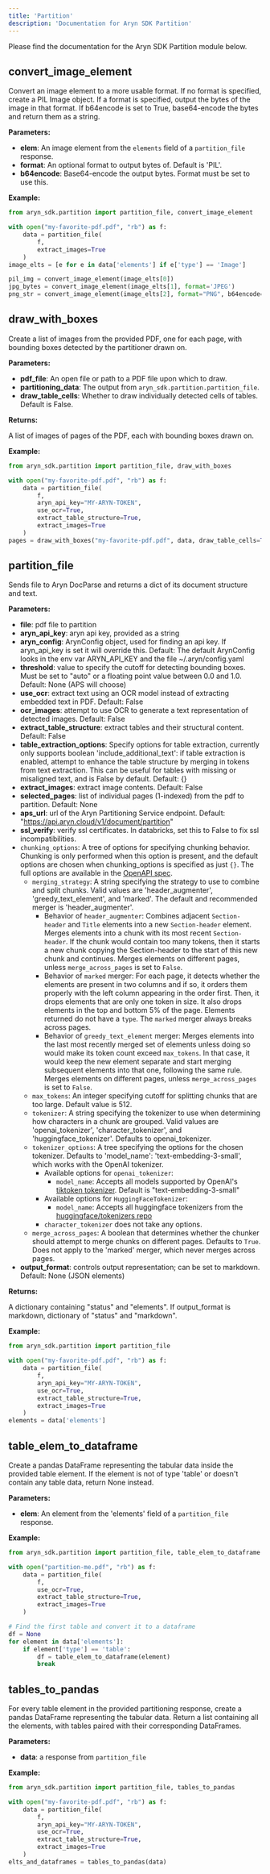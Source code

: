 ```yaml
---
title: 'Partition'
description: 'Documentation for Aryn SDK Partition'
---
```


Please find the documentation for the Aryn SDK Partition module below.

## convert_image_element

Convert an image element to a more usable format. If no format is specified, create a PIL Image object. If a format is specified, output the bytes of the image in that format. If b64encode is set to True, base64-encode the bytes and return them as a string.

**Parameters:**

- **elem**: An image element from the `elements` field of a `partition_file` response.
- **format**: An optional format to output bytes of. Default is 'PIL'.
- **b64encode**: Base64-encode the output bytes. Format must be set to use this.

**Example:**

```python
from aryn_sdk.partition import partition_file, convert_image_element

with open("my-favorite-pdf.pdf", "rb") as f:
    data = partition_file(
        f,
        extract_images=True
    )
image_elts = [e for e in data['elements'] if e['type'] == 'Image']

pil_img = convert_image_element(image_elts[0])
jpg_bytes = convert_image_element(image_elts[1], format='JPEG')
png_str = convert_image_element(image_elts[2], format="PNG", b64encode=True)
```


## draw_with_boxes

Create a list of images from the provided PDF, one for each page, with bounding boxes detected by the partitioner drawn on.

**Parameters:**

- **pdf_file**: An open file or path to a PDF file upon which to draw.
- **partitioning_data**: The output from `aryn_sdk.partition.partition_file`.
- **draw_table_cells**: Whether to draw individually detected cells of tables. Default is False.

**Returns:**

A list of images of pages of the PDF, each with bounding boxes drawn on.

**Example:**

```python
from aryn_sdk.partition import partition_file, draw_with_boxes

with open("my-favorite-pdf.pdf", "rb") as f:
    data = partition_file(
        f,
        aryn_api_key="MY-ARYN-TOKEN",
        use_ocr=True,
        extract_table_structure=True,
        extract_images=True
    )
pages = draw_with_boxes("my-favorite-pdf.pdf", data, draw_table_cells=True)
```
## partition_file

Sends file to Aryn DocParse and returns a dict of its document structure and text.

**Parameters:**

- **file**: pdf file to partition
- **aryn_api_key**: aryn api key, provided as a string
- **aryn_config**: ArynConfig object, used for finding an api key. If aryn_api_key is set it will override this. Default: The default ArynConfig looks in the env var ARYN_API_KEY and the file ~/.aryn/config.yaml
- **threshold**: value to specify the cutoff for detecting bounding boxes. Must be set to "auto" or a floating point value between 0.0 and 1.0. Default: None (APS will choose)
- **use_ocr**: extract text using an OCR model instead of extracting embedded text in PDF. Default: False
- **ocr_images**: attempt to use OCR to generate a text representation of detected images. Default: False
- **extract_table_structure**: extract tables and their structural content. Default: False
- **table_extraction_options**: Specify options for table extraction, currently only supports boolean 'include_additional_text': if table extraction is enabled, attempt to enhance the table structure by merging in tokens from text extraction. This can be useful for tables with missing or misaligned text, and is False by default. Default: {}
- **extract_images**: extract image contents. Default: False
- **selected_pages**: list of individual pages (1-indexed) from the pdf to partition. Default: None
- **aps_url**: url of the Aryn Partitioning Service endpoint. Default: "https://api.aryn.cloud/v1/document/partition"
- **ssl_verify**: verify ssl certificates. In databricks, set this to False to fix ssl incompatibilities.
- `chunking_options`: A tree of options for specifying chunking behavior. Chunking is only performed when this option is present, and the default options are chosen when chunking_options is specified as just `{}`. The full options are available in the [OpenAPI spec](../api-reference/endpoint/partition).
    - `merging_strategy`: A string specifying the strategy to use to combine and split chunks. Valid values are 'header_augmenter', 'greedy_text_element', and 'marked'. The default and recommended merger is 'header_augmenter'.
        - Behavior of `header_augmenter`:
        Combines adjacent `Section-header` and `Title` elements into a new `Section-header` element. Merges elements into a chunk with its most recent `Section-header`. If the chunk would contain too many tokens, then it starts a new chunk copying the Section-header to the start of this new chunk and continues. Merges elements on different pages, unless `merge_across_pages` is set to `False`.
        - Behavior of `marked` merger:
        For each page, it detects whether the elements are present in two columns and if so, it orders them properly with the left column appearing in the order first. Then, it drops elements that are only one token in size. It also drops elements in the top and bottom 5% of the page. Elements returned do not have a `type`. The `marked` merger always breaks across pages.
        - Behavior of `greedy_text_element` merger:
        Merges elements into the last most recently merged set of elements unless doing so would make its token count exceed `max_tokens`. In that case, it would keep the new element separate and start merging subsequent elements into that one, following the same rule. Merges elements on different pages, unless `merge_across_pages` is set to `False`.
    - `max_tokens`: An integer specifying cutoff for splitting chunks that are too large. Default value is 512.
    - `tokenizer`: A string specifying the tokenizer to use when determining how characters in a chunk are grouped. Valid values are 'openai_tokenizer', 'character_tokenizer', and 'huggingface_tokenizer'. Defaults to openai_tokenizer.
    - `tokenizer_options`: A tree specifying the options for the chosen tokenizer. Defaults to 'model_name': 'text-embedding-3-small', which works with the OpenAI tokenizer.
        - Available options for `openai_tokenizer`:
            - `model_name`: Accepts all models supported by OpenAI's [tiktoken tokenizer](https://github.com/openai/tiktoken). Default is "text-embedding-3-small"
        - Available options for `HuggingFaceTokenizer`:
            - `model_name`: Accepts all huggingface tokenizers from the [huggingface/tokenizers repo](https://github.com/huggingface/tokenizers)
        - `character_tokenizer` does not take any options.
    - `merge_across_pages`: A boolean that determines whether the chunker should attempt to merge chunks on different pages. Defaults to `True`. Does not apply to the 'marked' merger, which never merges across pages.
- **output_format**: controls output representation; can be set to markdown. Default: None (JSON elements)

**Returns:**

A dictionary containing "status" and "elements". If output_format is markdown, dictionary of "status" and "markdown".

**Example:**

```python
from aryn_sdk.partition import partition_file

with open("my-favorite-pdf.pdf", "rb") as f:
    data = partition_file(
        f,
        aryn_api_key="MY-ARYN-TOKEN",
        use_ocr=True,
        extract_table_structure=True,
        extract_images=True
    )
elements = data['elements']
```

## table_elem_to_dataframe

Create a pandas DataFrame representing the tabular data inside the provided table element. If the element is not of type 'table' or doesn't contain any table data, return None instead.

**Parameters:**

- **elem**: An element from the 'elements' field of a `partition_file` response.

**Example:**

```python
from aryn_sdk.partition import partition_file, table_elem_to_dataframe

with open("partition-me.pdf", "rb") as f:
    data = partition_file(
        f,
        use_ocr=True,
        extract_table_structure=True,
        extract_images=True
    )

# Find the first table and convert it to a dataframe
df = None
for element in data['elements']:
    if element['type'] == 'table':
        df = table_elem_to_dataframe(element)
        break
```


## tables_to_pandas

For every table element in the provided partitioning response, create a pandas DataFrame representing the tabular data. Return a list containing all the elements, with tables paired with their corresponding DataFrames.

**Parameters:**

- **data**: a response from `partition_file`

**Example:**

```python
from aryn_sdk.partition import partition_file, tables_to_pandas

with open("my-favorite-pdf.pdf", "rb") as f:
    data = partition_file(
        f,
        aryn_api_key="MY-ARYN-TOKEN",
        use_ocr=True,
        extract_table_structure=True,
        extract_images=True
    )
elts_and_dataframes = tables_to_pandas(data)
```
